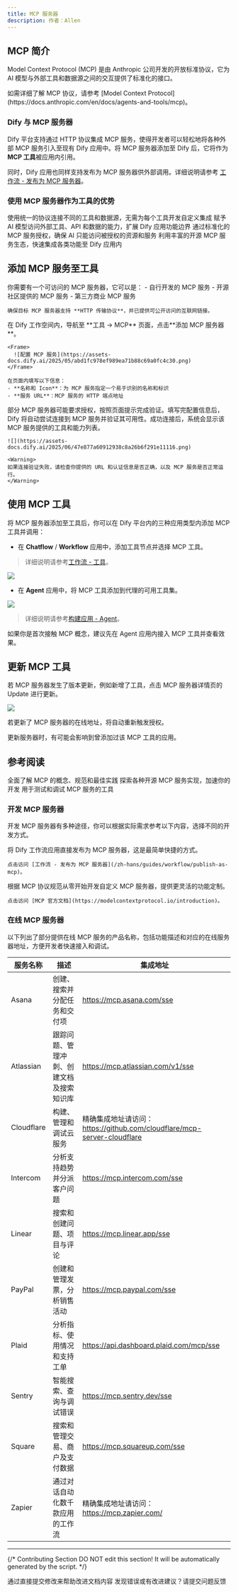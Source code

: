 ```yaml
---
title: MCP 服务器
description: 作者：Allen
---
```


## MCP 简介

Model Context Protocol (MCP) 是由 Anthropic 公司开发的开放标准协议，它为 AI 模型与外部工具和数据源之间的交互提供了标准化的接口。

<Info>
  如需详细了解 MCP 协议，请参考 [Model Context Protocol](https://docs.anthropic.com/en/docs/agents-and-tools/mcp)。
</Info>

### Dify 与 MCP 服务器

Dify 平台支持通过 HTTP 协议集成 MCP 服务，使得开发者可以轻松地将各种外部 MCP 服务引入至现有 Dify 应用中。将 MCP 服务器添加至 Dify 后，它将作为 **MCP 工具**被应用内引用。

同时，Dify 应用也同样支持发布为 MCP 服务器供外部调用。详细说明请参考 [工作流 - 发布为 MCP 服务器](/zh-hans/guides/workflow/publish#发布为-mcp-服务器)。

### 使用 MCP 服务器作为工具的优势

<CardGroup cols={2}>
  <Card title="标准化集成" icon="puzzle-piece">
    使用统一的协议连接不同的工具和数据源，无需为每个工具开发自定义集成
  </Card>
  <Card title="能力扩展" icon="rocket">
    赋予 AI 模型访问外部工具、API 和数据的能力，扩展 Dify 应用功能边界
  </Card>
  <Card title="安全可控" icon="shield-halved">
    通过标准化的 MCP 服务授权，确保 AI 只能访问被授权的资源和服务
  </Card>
  <Card title="生态系统" icon="network-wired">
    利用丰富的开源 MCP 服务生态，快速集成各类功能至 Dify 应用内
  </Card>
</CardGroup>

## 添加 MCP 服务至工具

<Steps>
  <Step title="准备 MCP 服务器">
    你需要有一个可访问的 MCP 服务器，它可以是：
    - 自行开发的 MCP 服务
    - 开源社区提供的 MCP 服务
    - 第三方商业 MCP 服务
    
    确保目标 MCP 服务器支持 **HTTP 传输协议**，并已提供可公开访问的互联网链接。
  </Step>
  
  <Step title="配置 MCP 服务器">
    在 Dify 工作空间内，导航至 **工具 → MCP** 页面，点击**添加 MCP 服务器**。
    
    <Frame>
      ![配置 MCP 服务](https://assets-docs.dify.ai/2025/05/abd1fc978ef989ea71b88c69a0fc4c30.png)
    </Frame>
    
    在页面内填写以下信息：
    - **名称和 Icon**：为 MCP 服务指定一个易于识别的名称和标识
    - **服务 URL**：MCP 服务的 HTTP 端点地址
  </Step>
  
  <Step title="授权并连接 MCP 服务器">
    部分 MCP 服务器可能要求授权，按照页面提示完成验证。填写完配置信息后，Dify 将自动尝试连接到 MCP 服务并验证其可用性。成功连接后，系统会显示该 MCP 服务提供的工具和能力列表。
    
    ![](https://assets-docs.dify.ai/2025/06/47e877a60912938c8a26b6f291e11116.png)

    <Warning>
    如果连接验证失败，请检查你提供的 URL 和认证信息是否正确，以及 MCP 服务是否正常运行。
    </Warning>
  </Step>
</Steps>

## 使用 MCP 工具

将 MCP 服务器添加至工具后，你可以在 Dify 平台内的三种应用类型内添加 MCP 工具并调用：

- 在 **Chatflow** / **Workflow** 应用中，添加工具节点并选择 MCP 工具。

> 详细说明请参考[工作流 - 工具](/zh-hans/guides/workflow/node/tools#mcp-工具)。

![](https://assets-docs.dify.ai/2025/05/f96f17ff4b7cf00e83159afd67cb7c7d.png)

- 在 **Agent** 应用中，将 MCP 工具添加到代理的可用工具集。
    
![](https://assets-docs.dify.ai/2025/06/c2bbb6559d1ba442a66340debfb921a9.png)

> 详细说明请参考[构建应用 - Agent](/zh-hans/guides/application-orchestrate/agent#4-集成工具)。

<Info>
  如果你是首次接触 MCP 概念，建议先在 Agent 应用内接入 MCP 工具并查看效果。
</Info>

## 更新 MCP 工具

若 MCP 服务器发生了版本更新，例如新增了工具，点击 MCP 服务器详情页的 Update 进行更新。

![](https://assets-docs.dify.ai/2025/06/f8a1b14d60267172947e3dcf40310382.png)

若更新了 MCP 服务器的在线地址，将自动重新触发授权。

<Warning>
  更新服务器时，有可能会影响到曾添加过该 MCP 工具的应用。
</Warning>

## 参考阅读

<CardGroup cols={2}>
  <Card title="MCP 官方文档" icon="book" href="https://modelcontextprotocol.io">
    全面了解 MCP 的概念、规范和最佳实践
  </Card>
  <Card title="MCP 服务示例库" icon="code" href="https://github.com/modelcontextprotocol/servers">
    探索各种开源 MCP 服务实现，加速你的开发
  </Card>
  <Card title="MCP Inspector" icon="magnifying-glass" href="https://modelcontextprotocol.io/docs/clients/inspector">
    用于测试和调试 MCP 服务的工具
  </Card>
</CardGroup>

### 开发 MCP 服务器

开发 MCP 服务器有多种途径，你可以根据实际需求参考以下内容，选择不同的开发方式。

<CardGroup cols={2}>
  <Card title="将工作流应用发布为 MCP 服务器" icon="shuffle" href="/zh-hans/guides/workflow/publish#发布为-mcp-服务器">
    将 Dify 工作流应用直接发布为 MCP 服务器，这是最简单快捷的方式。
    
    点击访问 [工作流 - 发布为 MCP 服务器](/zh-hans/guides/workflow/publish-as-mcp)。
  </Card>
  
  <Card title="独立开发" icon="code" href="https://modelcontextprotocol.io/introduction">
    根据 MCP 协议规范从零开始开发自定义 MCP 服务器，提供更灵活的功能定制。
    
    点击访问 [MCP 官方文档](https://modelcontextprotocol.io/introduction)。
  </Card>
</CardGroup>

### 在线 MCP 服务器

以下列出了部分提供在线 MCP 服务的产品名称，包括功能描述和对应的在线服务器地址，方便开发者快速接入和调试。

| 服务名称     | 描述                                                         | 集成地址                                                                 |
|--------------|--------------------------------------------------------------|--------------------------------------------------------------------------|
| Asana        | 创建、搜索并分配任务和交付项                                | https://mcp.asana.com/sse                                               |
| Atlassian    | 跟踪问题、管理冲刺、创建文档及搜索知识库                   | https://mcp.atlassian.com/v1/sse                                        |
| Cloudflare   | 构建、管理和调试云服务                                      | 精确集成地址请访问：https://github.com/cloudflare/mcp-server-cloudflare |
| Intercom     | 分析支持趋势并分派客户问题                                  | https://mcp.intercom.com/sse                                            |
| Linear       | 搜索和创建问题、项目与评论                                  | https://mcp.linear.app/sse                                              |
| PayPal       | 创建和管理发票，分析销售活动                                | https://mcp.paypal.com/sse                                              |
| Plaid        | 分析指标、使用情况和支持工单                                | https://api.dashboard.plaid.com/mcp/sse                                 |
| Sentry       | 智能搜索、查询与调试错误                                    | https://mcp.sentry.dev/sse                                              |
| Square       | 搜索和管理交易、商户及支付数据                              | https://mcp.squareup.com/sse                                            |
| Zapier       | 通过对话自动化数千款应用的工作流                            | 精确集成地址请访问：https://mcp.zapier.com/                             |

---

{/*
Contributing Section
DO NOT edit this section!
It will be automatically generated by the script.
*/}

<CardGroup cols="2">
    <Card
        title="编辑此页面"
        icon="pen-to-square"
        href="https://github.com/langgenius/dify-docs-mintlify/edit/main/zh-hans/guides/tools/readme.mdx"
    >
        通过直接提交修改来帮助改进文档内容
    </Card>
    <Card
        title="提交问题"
        icon="github"
        href="https://github.com/langgenius/dify-docs-mintlify/issues/new?title=文档问题%3A%20&body=%23%23%20问题描述%0A%3C%21--%20请简要描述您发现的问题%20--%3E%0A%0A%23%23%20页面链接%0Ahttps%3A%2F%2Fgithub.com%2Flanggenius%2Fdify-docs-mintlify%2Fblob%2Fmain%2Fzh-hans/guides/tools%2Freadme.mdx%0A%0A%23%23%20建议修改%0A%3C%21--%20如果有具体的修改建议，请在此说明%20--%3E%0A%0A%3C%21--%20感谢您对文档质量的关注！%20--%3E"
    >
        发现错误或有改进建议？请提交问题反馈
    </Card>
</CardGroup>

